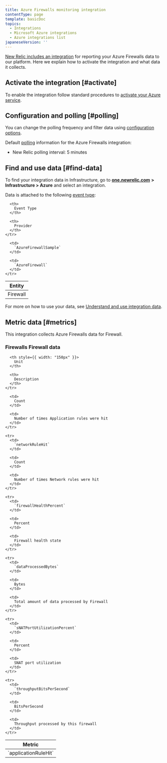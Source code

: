 ```yaml
---
title: Azure Firewalls monitoring integration
contentType: page
template: basicDoc
topics:
  - Integrations
  - Microsoft Azure integrations
  - Azure integrations list
japaneseVersion: ''
---
```


[New Relic includes an integration](https://docs.newrelic.com/docs/infrastructure/integrations-getting-started/getting-started/introduction-infrastructure-integrations) for reporting your Azure Firewalls data to our platform. Here we explain how to activate the integration and what data it collects.

## Activate the integration [#activate]

To enable the integration follow standard procedures to [activate your Azure service](/docs/infrastructure/microsoft-azure-integrations/getting-started/activate-azure-integrations).

## Configuration and polling [#polling]

You can change the polling frequency and filter data using [configuration options](/docs/integrations/new-relic-integrations/getting-started/configure-polling-frequency-data-collection-cloud-integrations).

Default [polling](/docs/infrastructure/microsoft-azure-integrations/getting-started/azure-integration-polling) information for the Azure Firewalls integration:

* New Relic polling interval: 5 minutes

## Find and use data [#find-data]

To find your integration data in Infrastructure, go to [**one.newrelic.com**](http://one.newrelic.com) **> Infrastructure [](https://infrastructure.newrelic.com/ "Link opens in a new window.") > Azure** and select an integration.

Data is attached to the following [event type](https://docs.newrelic.com/docs/insights/use-insights-ui/getting-started/introduction-new-relic-insights#event-type):

<Table>
  <thead>
    <tr>
      <th>
        Entity
      </th>

      <th>
        Event Type
      </th>

      <th>
        Provider
      </th>
    </tr>
  </thead>

  <tbody>
    <tr>
      <td>
        Firewall
      </td>

      <td>
        `AzureFirewallSample`
      </td>

      <td>
        `AzureFirewall`
      </td>
    </tr>
  </tbody>
</Table>

For more on how to use your data, see [Understand and use integration data](https://docs.newrelic.com/docs/infrastructure/integrations/find-use-infrastructure-integration-data).

## Metric data [#metrics]

This integration collects Azure Firewalls data for Firewall.

### Firewalls Firewall data

<Table>
  <thead>
    <tr>
      <th style={{ width: "275px" }}>
        Metric
      </th>

      <th style={{ width: "150px" }}>
        Unit
      </th>

      <th>
        Description
      </th>
    </tr>
  </thead>

  <tbody>
    <tr>
      <td>
        `applicationRuleHit`
      </td>

      <td>
        Count
      </td>

      <td>
        Number of times Application rules were hit
      </td>
    </tr>

    <tr>
      <td>
        `networkRuleHit`
      </td>

      <td>
        Count
      </td>

      <td>
        Number of times Network rules were hit
      </td>
    </tr>

    <tr>
      <td>
        `firewallHealthPercent`
      </td>

      <td>
        Percent
      </td>

      <td>
        Firewall health state
      </td>
    </tr>

    <tr>
      <td>
        `dataProcessedBytes`
      </td>

      <td>
        Bytes
      </td>

      <td>
        Total amount of data processed by Firewall
      </td>
    </tr>

    <tr>
      <td>
        `sNATPortUtilizationPercent`
      </td>

      <td>
        Percent
      </td>

      <td>
        SNAT port utilization
      </td>
    </tr>

    <tr>
      <td>
        `throughputBitsPerSecond`
      </td>

      <td>
        BitsPerSecond
      </td>

      <td>
        Throughput processed by this firewall
      </td>
    </tr>
  </tbody>
</Table>
